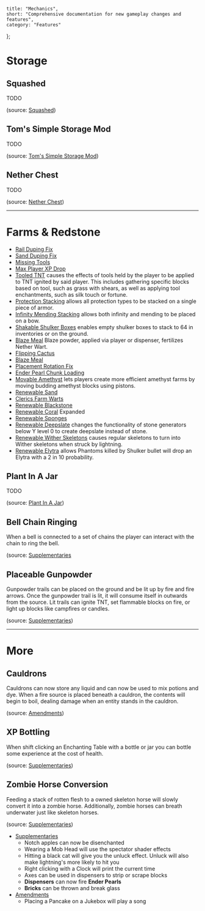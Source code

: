 	title: "Mechanics",
	short: "Comprehensive documentation for new gameplay changes and features",
	category: "Features"
};

# Storage

## Squashed

TODO

(source: [Squashed](https://modrinth.com/mod/squashed))

## Tom's Simple Storage Mod

TODO

(source: [Tom's Simple Storage Mod](https://modrinth.com/mod/toms-storage))

## Nether Chest

TODO

(source: [Nether Chest](https://modrinth.com/mod/nether-chest))

---

# Farms & Redstone

-   [Rail Duping Fix](https://tisunion.github.io/Carpet-TIS-Addition/docs/rules#raildupingfix)
-   [Sand Duping Fix](https://tisunion.github.io/Carpet-TIS-Addition/docs/rules#sanddupingfix)
-   [Missing Tools](https://github.com/gnembon/fabric-carpet/wiki/Current-Available-Settings#missingtools)
-   [Max Player XP Drop](https://github.com/manyrandomthings/minitweaks#maxplayerxpdrop)
-   [Tooled TNT](https://tisunion.github.io/Carpet-TIS-Addition/docs/rules#tooledtnt) causes the effects of tools held by the player to be applied to TNT ignited by said player. This includes gathering specific blocks based on tool, such as grass with shears, as well as applying tool enchantments, such as silk touch or fortune.
-   [Protection Stacking](https://github.com/manyrandomthings/minitweaks#protectionstacking) allows all protection types to be stacked on a single piece of armor.
-   [Infinity Mending Stacking](https://github.com/manyrandomthings/minitweaks#infinitymendingstacking) allows both infinity and mending to be placed on a bow.
-   [Shakable Shulker Boxes](https://github.com/gnembon/fabric-carpet/wiki/Current-Available-Settings#stackableshulkerboxes) enables empty shulker boxes to stack to 64 in inventories or on the ground.
-   [Blaze Meal](https://github.com/gnembon/carpet-extra#blazemeal) Blaze powder, applied via player or dispenser, fertilizes Nether Wart.
-   [Flipping Cactus](https://github.com/gnembon/fabric-carpet/wiki/Current-Available-Settings#flippincactus)
-   [Blaze Meal](https://github.com/gnembon/carpet-extra#blazemeal)
-   [Placement Rotation Fix](https://github.com/gnembon/fabric-carpet/wiki/Current-Available-Settings#placementrotationfix)
-   [Ender Pearl Chunk Loading](https://github.com/gnembon/carpet-extra#enderpearlchunkloading)
-   [Movable Amethyst](https://github.com/gnembon/fabric-carpet/wiki/Current-Available-Settings#movableamethyst) lets players create more efficient amethyst farms by moving budding amethyst blocks using pistons.
-   [Renewable Sand](https://github.com/gnembon/carpet-extra#renewablesand)
-   [Clerics Farm Warts](https://github.com/gnembon/carpet-extra#clericsfarmwarts)
-   [Renewable Blackstone](https://github.com/gnembon/fabric-carpet/wiki/Current-Available-Settings#renewableblackstone)
-   [Renewable Coral](https://github.com/gnembon/fabric-carpet/wiki/Current-Available-Settings#renewablecoral) Expanded
-   [Renewable Sponges](https://github.com/gnembon/fabric-carpet/wiki/Current-Available-Settings#renewablesponges)
-   [Renewable Deepslate](https://github.com/gnembon/fabric-carpet/wiki/Current-Available-Settings#renewabledeepslate) changes the functionality of stone generators below Y level 0 to create deepslate instead of stone.
-   [Renewable Wither Skeletons](https://github.com/gnembon/carpet-extra#renewablewitherskeletons) causes regular skeletons to turn into Wither skeletons when struck by lightning.
-   [Renewable Elytra](https://tisunion.github.io/Carpet-TIS-Addition/docs/rules#renewableelytra) allows Phantoms killed by Shulker bullet will drop an Elytra with a 2 in 10 probability.

## Plant In A Jar

TODO

(source: [Plant In A Jar](https://modrinth.com/mod/plant-in-a-jar))

## Bell Chain Ringing

When a bell is connected to a set of chains the player can interact with the chain to ring the bell.

(source: [Supplementaries](https://modrinth.com/mod/supplementaries)

## Placeable Gunpowder

Gunpowder trails can be placed on the ground and be lit up by fire and fire arrows. Once the gunpowder trail is lit, it will consume itself in outwards from the source. Lit trails can ignite TNT, set flammable blocks on fire, or light up blocks like campfires or candles.

(source: [Supplementaries](https://modrinth.com/mod/supplementaries))

---

# More

## Cauldrons

Cauldrons can now store any liquid and can now be used to mix potions and dye. When a fire source is placed beneath a cauldron, the contents will begin to boil, dealing damage when an entity stands in the cauldron.

(source: [Amendments](https://modrinth.com/mod/amendments))

## XP Bottling

When shift clicking an Enchanting Table with a bottle or jar you can bottle some experience at the cost of health.

(source: [Supplementaries](https://modrinth.com/mod/supplementaries))

## Zombie Horse Conversion

Feeding a stack of rotten flesh to a owned skeleton horse will slowly convert it into a zombie horse. Additionally, zombie horses can breath underwater just like skeleton horses.

(source: [Supplementaries](https://modrinth.com/mod/supplementaries))

-   [Supplementaries](https://modrinth.com/mod/supplementaries)
    -   Notch apples can now be disenchanted
    -   Wearing a Mob Head will use the spectator shader effects
    -   Hitting a black cat will give you the unluck effect. Unluck will also make lightning's more likely to hit you
    -   Right clicking with a Clock will print the current time
    -   Axes can be used in dispensers to strip or scrape blocks
    -   **Dispensers** can now fire **Ender Pearls**
    -   **Bricks** can be thrown and break glass
-   [Amendments](https://modrinth.com/mod/amendments)
    -   Placing a Pancake on a Jukebox will play a song
